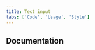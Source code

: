```yaml
---
title: Text input
tabs: ['Code', 'Usage', 'Style']
---
```


<ComponentCode
  name="Text input"
  component="text-input"
  variation="text-input"
  hasLightVersion
  hasReactVersion="textinput--default"
  hasVueVersion="textinput--default"
  hasAngularVersion="?path=/story/input--input"
  codepen="EJKNOw"
/>

<ComponentCode
  name="Text area"
  component="text-area"
  variation="text-area"
  hasLightVersion
  hasReactVersion="textarea--default"
  hasVueVersion="textarea--default"
  hasAngularVersion="?path=/story/input--textarea"
  codepen="JVXbQv"
/>

## Documentation

<ComponentDocs component="text-input" />
